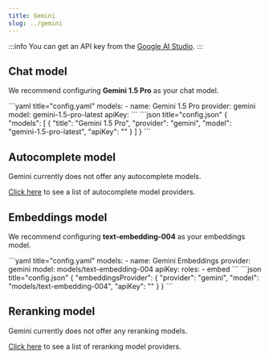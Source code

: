 ```yaml
---
title: Gemini
slug: ../gemini
---
```



:::info
You can get an API key from the [Google AI Studio](https://aistudio.google.com/).
:::

## Chat model

We recommend configuring **Gemini 1.5 Pro** as your chat model.

<Tabs groupId="config-example">
  <TabItem value="yaml" label="YAML">
  ```yaml title="config.yaml"
  models:
    - name: Gemini 1.5 Pro
      provider: gemini
      model: gemini-1.5-pro-latest
      apiKey: <YOUR_GEMINI_API_KEY>
  ```
  </TabItem>
  <TabItem value="json" label="JSON">
  ```json title="config.json"
  {
    "models": [
      {
        "title": "Gemini 1.5 Pro", 
        "provider": "gemini",
        "model": "gemini-1.5-pro-latest",
        "apiKey": "<YOUR_GEMINI_API_KEY>"
      }
    ]
  }
  ```
  </TabItem>
</Tabs>

## Autocomplete model

Gemini currently does not offer any autocomplete models.

[Click here](../../model-roles/autocomplete.md) to see a list of autocomplete model providers.

## Embeddings model

We recommend configuring **text-embedding-004** as your embeddings model.

<Tabs groupId="config-example">
  <TabItem value="yaml" label="YAML">
  ```yaml title="config.yaml"
  models:
    - name: Gemini Embeddings
      provider: gemini
      model: models/text-embedding-004 
      apiKey: <YOUR_GEMINI_API_KEY>
      roles:
        - embed
  ```
  </TabItem>
  <TabItem value="json" label="JSON">
  ```json title="config.json"
  {
    "embeddingsProvider": {
      "provider": "gemini",
      "model": "models/text-embedding-004",
      "apiKey": "<YOUR_GEMINI_API_KEY>"
    }
  }
  ```
  </TabItem>
</Tabs>

## Reranking model

Gemini currently does not offer any reranking models.

[Click here](../../model-roles/reranking.mdx) to see a list of reranking model providers.
